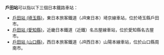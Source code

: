 '''戶田站'''可以指以下三個日本鐵路車站：
* [[戶田站_(埼玉縣)|戶田站 (埼玉縣)]]，東日本旅客鐵道（JR東日本）埼京線車站，位於埼玉縣戶田市。
* [[戶田站_(愛知縣)|戶田站 (愛知縣)]]，近畿日本鐵道（近鐵）名古屋線車站，位於愛知縣名古屋市。
* [[戶田站_(山口縣)|戶田站 (山口縣)]]，西日本旅客鐵道（JR西日本）山陽本線車站，位於山口縣周南市。
{{disambig|Cat=三字車站名消歧義}}